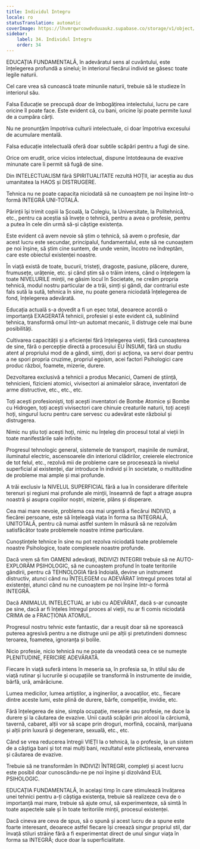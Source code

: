 ```yaml
---
title: Individul Integru
locale: ro
statusTranslation: automatic
coverImage: https://lhvmrqwrcowdvduuaukz.supabase.co/storage/v1/object/public/strapi-uploads/small_cover-educacion-fundamental.webp-2d51a7828a2b1309555be27f7e2a61a0.webp
sidebar:
    label: 34. Individul Integru
    order: 34
---
```

EDUCAȚIA FUNDAMENTALĂ, în adevăratul sens al cuvântului, este înțelegerea profundă a sinelui; în interiorul fiecărui individ se găsesc toate legile naturii.

Cel care vrea să cunoască toate minunile naturii, trebuie să le studieze în interiorul său.

Falsa Educație se preocupă doar de îmbogățirea intelectului, lucru pe care oricine îl poate face. Este evident că, cu bani, oricine își poate permite luxul de a cumpăra cărți.

Nu ne pronunțăm împotriva culturii intelectuale, ci doar împotriva excesului de acumulare mentală.

Falsa educație intelectuală oferă doar subtile scăpări pentru a fugi de sine.

Orice om erudit, orice vicios intelectual, dispune întotdeauna de evazive minunate care îi permit să fugă de sine.

Din INTELECTUALISM fără SPIRITUALITATE rezultă HOȚII, iar aceștia au dus umanitatea la HAOS și DISTRUGERE.

Tehnica nu ne poate capacita niciodată să ne cunoaștem pe noi înșine într-o formă INTEGRĂ UNI-TOTALĂ.

Părinții își trimit copiii la Școală, la Colegiu, la Universitate, la Politehnică, etc., pentru ca aceștia să învețe o tehnică, pentru a avea o profesie, pentru a putea în cele din urmă să-și câștige existența.

Este evident că avem nevoie să știm o tehnică, să avem o profesie, dar acest lucru este secundar, principalul, fundamentalul, este să ne cunoaștem pe noi înșine, să știm cine suntem, de unde venim, încotro ne îndreptăm, care este obiectul existenței noastre.

În viață există de toate, bucurii, tristeți, dragoste, pasiune, plăcere, durere, frumusețe, urâțenie, etc. și când știm să o trăim intens, când o înțelegem la toate NIVELURILE minții, ne găsim locul în Societate, ne creăm propria tehnică, modul nostru particular de a trăi, simți și gândi, dar contrariul este fals sută la sută, tehnica în sine, nu poate genera niciodată înțelegerea de fond, înțelegerea adevărată.

Educația actuală s-a dovedit a fi un eșec total, deoarece acordă o importanță EXAGERATĂ tehnicii, profesiei și este evident că, subliniind tehnica, transformă omul într-un automat mecanic, îi distruge cele mai bune posibilități.

Cultivarea capacității și a eficienței fără înțelegerea vieții, fără cunoașterea de sine, fără o percepție directă a procesului EU ÎNSUMI, fără un studiu atent al propriului mod de a gândi, simți, dori și acționa, va servi doar pentru a ne spori propria cruzime, propriul egoism, acei factori Psihologici care produc război, foamete, mizerie, durere.

Dezvoltarea exclusivă a tehnicii a produs Mecanici, Oameni de știință, tehnicieni, fizicieni atomici, vivisectori ai animalelor sărace, inventatori de arme distructive, etc., etc., etc.

Toți acești profesioniști, toți acești inventatori de Bombe Atomice și Bombe cu Hidrogen, toți acești vivisectori care chinuie creaturile naturii, toți acești hoți, singurul lucru pentru care servesc cu adevărat este războiul și distrugerea.

Nimic nu știu toți acești hoți, nimic nu înțeleg din procesul total al vieții în toate manifestările sale infinite.

Progresul tehnologic general, sistemele de transport, mașinile de numărat, iluminatul electric, ascensoarele din interiorul clădirilor, creierele electronice de tot felul, etc., rezolvă mii de probleme care se procesează la nivelul superficial al existenței, dar introduce în individ și în societate, o multitudine de probleme mai ample și mai profunde.

A trăi exclusiv la NIVELUL SUPERFICIAL fără a lua în considerare diferitele terenuri și regiuni mai profunde ale minții, înseamnă de fapt a atrage asupra noastră și asupra copiilor noștri, mizerie, plâns și disperare.

Cea mai mare nevoie, problema cea mai urgentă a fiecărui INDIVID, a fiecărei persoane, este să înțeleagă viața în forma sa INTEGRALĂ, UNITOTALĂ, pentru că numai astfel suntem în măsură să ne rezolvăm satisfăcător toate problemele noastre intime particulare.

Cunoștințele tehnice în sine nu pot rezolva niciodată toate problemele noastre Psihologice, toate complexele noastre profunde.

Dacă vrem să fim OAMENI adevărați, INDIVIZI INTEGRII trebuie să ne AUTO-EXPLORĂM PSIHOLOGIC, să ne cunoaștem profund în toate teritoriile gândirii, pentru că TEHNOLOGIA fără îndoială, devine un instrument distructiv, atunci când nu ÎNȚELEGEM cu ADEVĂRAT întregul proces total al existenței, atunci când nu ne cunoaștem pe noi înșine într-o formă INTEGRĂ.

Dacă ANIMALUL INTELECTUAL ar iubi cu ADEVĂRAT, dacă s-ar cunoaște pe sine, dacă ar fi înțeles întregul proces al vieții, nu ar fi comis niciodată CRIMA de a FRACȚIONA ATOMUL.

Progresul nostru tehnic este fantastic, dar a reușit doar să ne sporească puterea agresivă pentru a ne distruge unii pe alții și pretutindeni domnesc teroarea, foametea, ignoranța și bolile.

Nicio profesie, nicio tehnică nu ne poate da vreodată ceea ce se numește PLENITUDINE, FERICIRE ADEVĂRATĂ.

Fiecare în viață suferă intens în meseria sa, în profesia sa, în stilul său de viață rutinar și lucrurile și ocupațiile se transformă în instrumente de invidie, bârfă, ură, amărăciune.

Lumea medicilor, lumea artiștilor, a inginerilor, a avocaților, etc., fiecare dintre aceste lumi, este plină de durere, bârfe, competiție, invidie, etc.

Fără înțelegerea de sine, simpla ocupație, meserie sau profesie, ne duce la durere și la căutarea de evazive. Unii caută scăpări prin alcool la cârciumă, tavernă, cabaret, alții vor să scape prin droguri, morfină, cocaină, marijuana și alții prin luxură și degenerare, sexuală, etc., etc.

Când se vrea reducerea întregii VIEȚI la o tehnică, la o profesie, la un sistem de a câștiga bani și tot mai mulți bani, rezultatul este plictiseala, enervarea și căutarea de evazive.

Trebuie să ne transformăm în INDIVIZI ÎNTREGRI, compleți și acest lucru este posibil doar cunoscându-ne pe noi înșine și dizolvând EUL PSIHOLOGIC.

EDUCAȚIA FUNDAMENTALĂ, în același timp în care stimulează învățarea unei tehnici pentru a-ți câștiga existența, trebuie să realizeze ceva de o importanță mai mare, trebuie să ajute omul, să experimenteze, să simtă în toate aspectele sale și în toate teritoriile minții, procesul existenței.

Dacă cineva are ceva de spus, să o spună și acest lucru de a spune este foarte interesant, deoarece astfel fiecare își creează singur propriul stil, dar învață stiluri străine fără a fi experimentat direct de unul singur viața în forma sa INTEGRĂ; duce doar la superficialitate.

